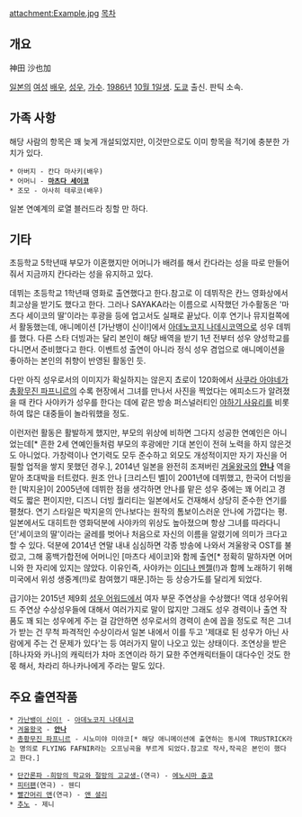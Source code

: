 attachment:Example.jpg
[[목차]]
== 개요 ==
神田 沙也加

[[일본]]의 [[여성]] [[배우]], [[성우]], [[가수]]. [[1986년]] [[10월 1일]]생. [[도쿄]] 출신. 판틱 소속.

== 가족 사항 ==
해당 사람의 항목은 꽤 늦게 개설되었지만, 이것만으로도 이미 항목을 적기에 충분한 가치가 있다.

 * 아버지 - 칸다 마사키(배우)
 * 어머니 - '''[[마츠다 세이코]]'''
 * 조모 - 아사히 테루코(배우)

일본 연예계의 로열 블러드라 칭할 만 하다.

== 기타 ==
초등학교 5학년때 부모가 이혼했지만 어머니가 배려를 해서 칸다라는 성을 따로 만들어줘서 지금까지 칸다라는 성을 유지하고 있다.

데뷔는 초등학교 1학년때 영화로 출연했다고 한다.참고로 이 데뷔작은 칸느 영화상에서 최고상을 받기도 했다고 한다. 그러나 SAYAKA라는 이름으로 시작했던 가수활동은 '마츠다 세이코의 딸'이라는 후광을 등에 업고서도 실패로 끝났다. 이후 연기나 뮤지컬쪽에서 활동했는데, 애니메이션 [가난뱅이 신이!]에서 [[아데노코지 나데시코]]역으로 성우 데뷔를 했다. 다른 스타 더빙과는 달리 본인이 해당 배역을 받기 1년 전부터 성우 양성학교를 다니면서 준비했다고 한다. 이벤트성 출연이 아니라 정식 성우 겸업으로 애니메이션을 좋아하는 본인의 취향이 반영된 활동인 듯. 

다만 아직 성우로서의 이미지가 확실하지는 않은지 쵸로이 120화에서 [[사쿠라 아야네]]가 [[총황무진 파프니르]]의 수록 현장에서 그녀를 만나서 사진을 찍었다는 에피소드가 알려졌을 때 칸다 사야카가 성우를 한다는 데에 같은 방송 퍼스널러티인 [[야하기 사유리]]를 비롯하여 많은 대중들이 놀라워했을 정도.

이런저런 활동은 활발하게 했지만, 부모의 위상에 비하면 그다지 성공한 연예인은 아니었는데[* 흔한 2세 연예인들처럼 부모의 후광에만 기대 본인이 전혀 노력을 하지 않은것도 아니었다. 가창력이나 연기력도 모두 준수하고 외모도 개성적이지만 자기 자신을 어필할 업적을 쌓지 못했던 경우.], 2014년 일본을 완전히 조져버린  [[겨울왕국]]의 '''[[안나(겨울왕국)|안나]]''' 역을 맡아 초대박을 터트렸다. 원조 안나 [크리스틴 벨]이 2001년에 데뷔했고, 한국어 더빙을 한 [박지윤]이 2005년에 데뷔한 점을 생각하면 안나를 맡은 성우 중에는 꽤 어리고 경력도 짧은 편이지만, 디즈니 더빙 퀄리티는 일본에서도 건재해서 상당히 준수한 연기를 펼쳤다. 연기 스타일은 박지윤의 안나보다는 원작의 톰보이스러운 안나에 가깝다는 평. 일본에서도 대히트한 영화덕분에 사야카의 위상도 높아졌으며 항상 그녀를 따라다니던'세이코의 딸'이라는 굴레를 벗어나 처음으로 자신의 이름을 알렸기에 의미가 크다고 할 수 있다. 덕분에 2014년 연말 내내 심심하면 각종 방송에 나와서 겨울왕국 OST를 불렀고, 그해 홍백가합전에 어머니인 [마츠다 세이코]와 함께 출연[* 정확히 말하자면 어머니와 한 자리에 있지는 않았다. 이유인즉, 사야카는 [[이디나 멘젤]](!)과 함께 노래하기 위해 미국에서 위성 생중계(!!)로 참여했기 때문.]하는 등 상승가도를 달리게 되었다.

급기야는 2015년 제9회 [[성우 어워드]]에서 여자 부문 주연상을 수상했다! 역대 성우어워드 주연상 수상성우들에 대해서 여러가지로 말이 많지만 그래도 성우 경력이나 출연 작품도 꽤 되는 성우에게 주는 걸 감안하면 성우로서의 경력이 손에 꼽을 정도로 적은 그녀가 받는 건 무척 파격적인 수상이라서 일본 내에서 이를 두고 '제대로 된 성우가 아닌 사람에게 주는 건 문제가 있다'는 등 여러가지 말이 나오고 있는 상태이다. 조연상을 받은 [하나자와 카나]의 캐릭터가 차마 조연이라 하기 묘한 주연캐릭터들이 대다수인 것도 한 몫 해서, 차라리 하나카나에게 주라는 말도 있다.
== 주요 출연작품 ==
 * [[가난뱅이 신이!]] - [[아데노코지 나데시코]]
 * [[겨울왕국]] - '''[[안나(겨울왕국)|안나]]'''
 * [[총황무진 파프니르]] - 시노미야 미야코[* 해당 애니메이션에 출연하는 동시에 TRUSTRICK라는 명의로 FLYING FAFNIR라는 오프닝곡을 부르게 되었다.참고로 작사,작곡은 본인이 했다고 한다.]

 * [[단간론파 -희망의 학교와 절망의 고교생-]](연극) - [[에노시마 쥰코]]
 * [[피터팬]](연극) - 웬디
 * [[빨간머리 앤]](연극) - [[앤 셜리]]
 * [[추노]] - 제니
